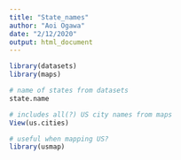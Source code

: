 ```yaml
---
title: "State_names"
author: "Aoi Ogawa"
date: "2/12/2020"
output: html_document
---
```


```r
library(datasets)
library(maps)
```

```r
# name of states from datasets
state.name
```

```r
# includes all(?) US city names from maps
View(us.cities)
```


```r
# useful when mapping US?
library(usmap)
```

